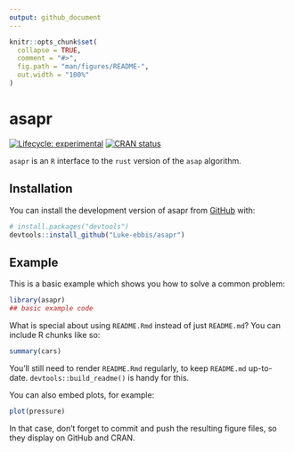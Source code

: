 ```yaml
---
output: github_document
---
```


<!-- README.md is generated from README.Rmd. Please edit that file -->

```r
knitr::opts_chunk$set(
  collapse = TRUE,
  comment = "#>",
  fig.path = "man/figures/README-",
  out.width = "100%"
)
```

# asapr

<!-- badges: start -->
[![Lifecycle: experimental](https://img.shields.io/badge/lifecycle-experimental-orange.svg)](https://lifecycle.r-lib.org/articles/stages.html#experimental)
[![CRAN status](https://www.r-pkg.org/badges/version/asapr)](https://CRAN.R-project.org/package=asapr)
<!-- badges: end -->

`asapr` is an `R` interface to the `rust` version of the `asap` algorithm.

## Installation

You can install the development version of asapr from [GitHub](https://github.com/) with:

``` r
# install.packages("devtools")
devtools::install_github("Luke-ebbis/asapr")
```

## Example

This is a basic example which shows you how to solve a common problem:

```r
library(asapr)
## basic example code
```

What is special about using `README.Rmd` instead of just `README.md`? You can include R chunks like so:

```r
summary(cars)
```

You'll still need to render `README.Rmd` regularly, to keep `README.md` up-to-date. `devtools::build_readme()` is handy for this.

You can also embed plots, for example:

```r
plot(pressure)
```

In that case, don't forget to commit and push the resulting figure files, so they display on GitHub and CRAN.

